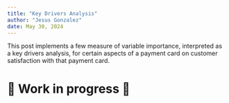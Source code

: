 ```yaml
---
title: "Key Drivers Analysis"
author: "Jesus Gonzalez"
date: May 30, 2024
---
```



This post implements a few measure of variable importance, interpreted as a key drivers analysis, for certain aspects of a payment card on customer satisfaction with that payment card.

# 🚧 Work in progress 👷






